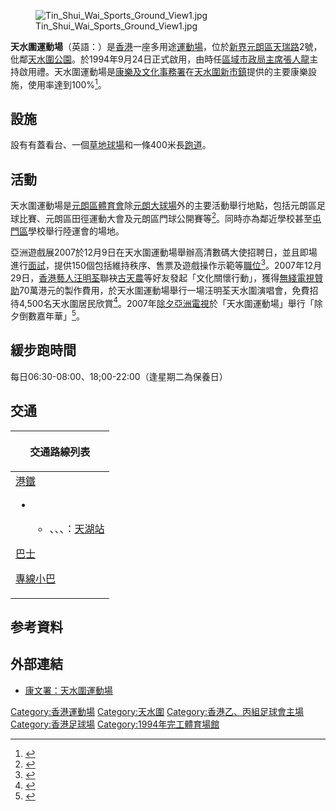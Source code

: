 {{Infobox Stadium
|地图=香港 | 所在纬度=22.454703 | 所在经度=114.004735 | 地图描述= | 图钉描述=天水圍運動場 | 图钉描述位置=
|stadium_name=天水圍運動場<br>Tin Shui Wai Sports Ground
|nickname=
|image=[[File:Tin_Shui_Wai_Sports_Ground_View_20080803.jpg|center]]
|location=[[新界|新界]][[元朗區|元朗區]][[天瑞路|天瑞路]]2號<br />{{coord|22.454703|114.004735}}
|built=
|opened={{start date and age|1994|9|24}}
|owner=[[香港特區政府|香港特區政府]]
|operator=[[康樂及文化事務署|康樂及文化事務署]]
|surface=[[草地|草地]]
|tenants=
|seating_capacity=2,500
|dimensions=
}}

[[File:Tin_Shui_Wai_Sports_Ground_View1.jpg|thumb]]

'''天水圍運動場'''（英語：{{lang|en|'''Tin Shui Wai Sports Ground'''}}）是[[香港|香港]]一座多用途[[運動場|運動場]]，位於[[新界|新界]][[元朗區|元朗區]][[天瑞路|天瑞路]]2號，仳鄰[[天水圍公園|天水圍公園]]。於1994年9月24日正式啟用，由時任[[區域市政局|區域市政局]][[主席|主席]][[張人龍|張人龍]]主持啟用禮。天水圍運動場是[[康樂及文化事務署|康樂及文化事務署]]在[[天水圍新市鎮|天水圍新市鎮]]提供的主要康樂設施，使用率達到100%<ref>{{Cite web |url=http://www.legco.gov.hk/yr05-06/chinese/fc/pwsc/papers/p06-30c.pdf |title=財務委員會：天水圍休憩用地（PDF格式） |access-date=2007-08-07 |archive-date=2019-10-30 |archive-url=https://web.archive.org/web/20191030095037/https://www.legco.gov.hk/yr05-06/chinese/fc/pwsc/papers/p06-30c.pdf |dead-url=no }}</ref>。

==設施==
設有有蓋看台、一個[[草地|草地]][[球場|球場]]和一條400米長[[跑道|跑道]]。

==活動==
天水圍運動場是[[元朗區體育會|元朗區體育會]]除[[元朗大球場|元朗大球場]]外的主要活動舉行地點，包括元朗區足球比賽、元朗區田徑運動大會及元朗區門球公開賽等<ref>{{Cite web |url=http://www.yldsal.org.hk/_5_jointly%20with%20lscd.htm |title=2007/2008年度各項比賽一覽表 |access-date=2007-08-07 |archive-date=2007-07-14 |archive-url=https://web.archive.org/web/20070714153537/http://www.yldsal.org.hk/_5_jointly%20with%20lscd.htm |dead-url=yes }}</ref>。同時亦為鄰近學校甚至[[屯門區|屯門區]]學校舉行陸運會的場地。

亞洲遊戲展2007於12月9日在天水圍運動場舉辦高清數碼大使招聘日，並且即場進行[[面試|面試]]，提供150個包括維持秩序、售票及遊戲操作示範等[[職位|職位]]<ref>{{Cite web |url=http://the-sun.on.cc/channels/news/20071210/20071210031227_0000.html |title=聖誕前送暖 包食管接送遊戲展招聘千人爭出圍城 |access-date=2008-02-08 |archive-date=2016-03-05 |archive-url=https://web.archive.org/web/20160305010152/http://the-sun.on.cc/channels/news/20071210/20071210031227_0000.html |dead-url=no }}</ref>。2007年12月29日，[[香港藝人|香港藝人]][[汪明荃|汪明荃]]聯袂[[古天農|古天農]]等好友發起「文化關懷行動」，獲得[[無綫電視|無綫電視]][[贊助|贊助]]70萬港元的製作費用，於天水圍運動場舉行一場汪明荃天水圍演唱會，免費招待4,500名天水圍居民欣賞<ref>{{Cite web |url=http://paper.wenweipo.com/2007/12/27/EN0712270006.htm |title=獻上愛心 勵志打氣 汪明荃為天水圍演唱 |access-date=2008-02-08 |archive-date=2017-12-04 |archive-url=https://web.archive.org/web/20171204224341/http://paper.wenweipo.com/2007/12/27/EN0712270006.htm |dead-url=no }}</ref>。2007年[[除夕|除夕]][[亞洲電視|亞洲電視]]於「天水圍運動場」舉行「除夕倒數嘉年華」<ref>{{Cite web |url=http://the-sun.on.cc/channels/news/20071220/20071220031147_0000.html |title=400居民歌舞3000人同樂歡聚天水圍倒數迎元旦 |access-date=2008-02-08 |archive-date=2017-12-04 |archive-url=https://web.archive.org/web/20171204223000/http://the-sun.on.cc/channels/news/20071220/20071220031147_0000.html |dead-url=no }}</ref>。

==緩步跑時間==
每日06:30-08:00、18;00-22:00（逢星期二為保養日）

==交通==
{| class="mw-collapsible mw-collapsed wikitable" style="background:white; margin: 0 auto; width: auto;" 
! 交通路線列表
|-
|
;[[港鐵|港鐵]]
*{{港鐵路線標誌|LRT}}
**{{港鐵路線標誌|705}}、{{港鐵路線標誌|706}}、{{港鐵路線標誌|751}}、{{港鐵路線標誌|751P}}：[[天湖站|天湖站]]
;[[香港巴士|巴士]]
{{九龍新界巴士簡單列表|69M|69X|69P|269B|269C|269D|269S|276A|B1|B2P|K74|K75P}}
{{過海隧道巴士簡單列表|969}}{{大嶼山巴士簡單列表|E37|E37C|N30|NA37}}
;[[香港小巴|專線小巴]]
{{新界專線小巴簡單列表|34A|77|77A|77B|79S|621}}
|}

==参考資料==
{{Reflist}}

==外部連結==
*[https://www.lcsd.gov.hk/tc/facilities/facilitieslist/facilities.php?fid=197 康文署：天水圍運動場]
{{香港運動場}}

[[Category:香港運動場|Category:香港運動場]]
[[Category:天水圍|Category:天水圍]]
[[Category:香港乙、丙組足球會主場|Category:香港乙、丙組足球會主場]]
[[Category:香港足球場|Category:香港足球場]]
[[Category:1994年完工體育場館|Category:1994年完工體育場館]]